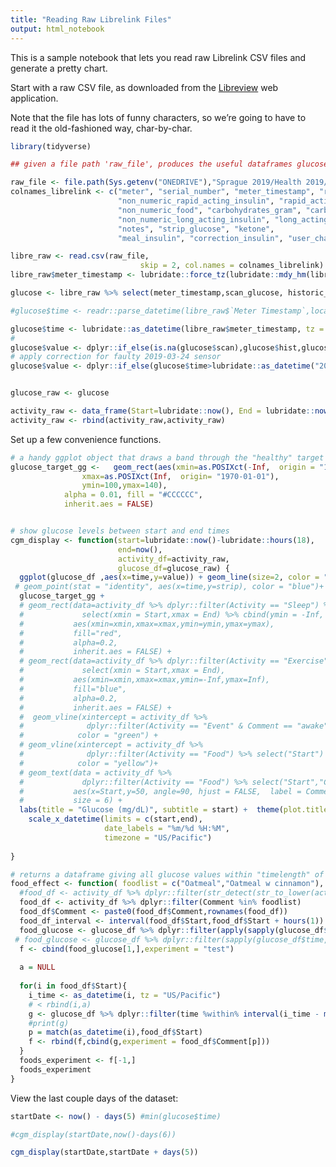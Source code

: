 ```yaml
---
title: "Reading Raw Librelink Files"
output: html_notebook
---
```


This is a sample notebook that lets you read raw Librelink CSV files and generate a pretty chart.


Start with a raw CSV file, as downloaded from the [Libreview](https://libreview.com) web application.

Note that the file has lots of funny characters, so we're going to have to read it the old-fashioned way, char-by-char.

```r
library(tidyverse)

## given a file path 'raw_file', produces the useful dataframes glucose_raw and activity_raw

raw_file <- file.path(Sys.getenv("ONEDRIVE"),"Sprague 2019/Health 2019/Librelink.csv")
colnames_librelink <- c("meter", "serial_number", "meter_timestamp", "record_type", "historic_glucose", "scan_glucose",
                        "non_numeric_rapid_acting_insulin", "rapid_acting_insulin_unit",
                        "non_numeric_food", "carbohydrates_gram", "carbohydrates_serving",
                        "non_numeric_long_acting_insulin", "long_acting_insulin_unit",
                        "notes", "strip_glucose", "ketone",
                        "meal_insulin", "correction_insulin", "user_change_insulin")

libre_raw <- read.csv(raw_file,
                             skip = 2, col.names = colnames_librelink)
libre_raw$meter_timestamp <- lubridate::force_tz(lubridate::mdy_hm(libre_raw$meter_timestamp), "US/Pacific")

glucose <- libre_raw %>% select(meter_timestamp,scan_glucose, historic_glucose, strip_glucose)

#glucose$time <- readr::parse_datetime(libre_raw$`Meter Timestamp`,locale = locale(tz="US/Pacific"))

glucose$time <- lubridate::as_datetime(libre_raw$meter_timestamp, tz = "US/Pacific")
# 
glucose$value <- dplyr::if_else(is.na(glucose$scan),glucose$hist,glucose$scan)
# apply correction for faulty 2019-03-24 sensor
glucose$value <- dplyr::if_else(glucose$time>lubridate::as_datetime("2019-03-15"),glucose$value+20,as.numeric(glucose$value))


glucose_raw <- glucose

activity_raw <- data_frame(Start=lubridate::now(), End = lubridate::now(), Activity = "", Comment = "", Z = 0)
activity_raw <- rbind(activity_raw,activity_raw)

```


Set up a few convenience functions.

```r
# a handy ggplot object that draws a band through the "healthy" target zones across the width of any graph:
glucose_target_gg <-   geom_rect(aes(xmin=as.POSIXct(-Inf,  origin = "1970-01-01"),
                xmax=as.POSIXct(Inf,  origin= "1970-01-01"),
                ymin=100,ymax=140),
            alpha = 0.01, fill = "#CCCCCC",
            inherit.aes = FALSE)


# show glucose levels between start and end times
cgm_display <- function(start=lubridate::now()-lubridate::hours(18),
                        end=now(),
                        activity_df=activity_raw,
                        glucose_df=glucose_raw) {
  ggplot(glucose_df ,aes(x=time,y=value)) + geom_line(size=2, color = "red")+ 
 # geom_point(stat = "identity", aes(x=time,y=strip), color = "blue")+
  glucose_target_gg + 
  # geom_rect(data=activity_df %>% dplyr::filter(Activity == "Sleep") %>%
  #             select(xmin = Start,xmax = End) %>% cbind(ymin = -Inf, ymax = Inf),
  #           aes(xmin=xmin,xmax=xmax,ymin=ymin,ymax=ymax),
  #           fill="red",
  #           alpha=0.2,
  #           inherit.aes = FALSE) +
  # geom_rect(data=activity_df %>% dplyr::filter(Activity == "Exercise") %>%
  #             select(xmin = Start,xmax = End),
  #           aes(xmin=xmin,xmax=xmax,ymin=-Inf,ymax=Inf),
  #           fill="blue",
  #           alpha=0.2,
  #           inherit.aes = FALSE) +
  #  geom_vline(xintercept = activity_df %>% 
  #              dplyr::filter(Activity == "Event" & Comment == "awake") %>% select("Start") %>% unlist(),
  #            color = "green") +
  # geom_vline(xintercept = activity_df %>% 
  #              dplyr::filter(Activity == "Food") %>% select("Start") %>% unlist(),
  #            color = "yellow")+
  # geom_text(data = activity_df %>%
  #             dplyr::filter(Activity == "Food") %>% select("Start","Comment") ,
  #           aes(x=Start,y=50, angle=90, hjust = FALSE,  label = Comment),
  #           size = 6) +
  labs(title = "Glucose (mg/dL)", subtitle = start) +  theme(plot.title = element_text(size=22))+
    scale_x_datetime(limits = c(start,end),
                     date_labels = "%m/%d %H:%M",
                     timezone = "US/Pacific")
  
}

# returns a dataframe giving all glucose values within "timelength" of a specific activity
food_effect <- function( foodlist = c("Oatmeal","Oatmeal w cinnamon"), activity_df = activity_raw, glucose_df = glucose_raw, timelength = lubridate::hours(2)){
  #food_df <- activity_df %>% dplyr::filter(str_detect(str_to_lower(activity_df$Comment),pattern = foodname))
  food_df <- activity_df %>% dplyr::filter(Comment %in% foodlist)
  food_df$Comment <- paste0(food_df$Comment,rownames(food_df))
  food_df_interval <- interval(food_df$Start,food_df$Start + hours(1))
  food_glucose <- glucose_df %>% dplyr::filter(apply(sapply(glucose_df$time,function(x) x %within% food_df_interval),2,any))
 # food_glucose <- glucose_df %>% dplyr::filter(sapply(glucose_df$time,function(x) x %within% food_df_interval))
  f <- cbind(food_glucose[1,],experiment = "test")
  
  a = NULL
  
  for(i in food_df$Start){
    i_time <- as_datetime(i, tz = "US/Pacific")
    # < rbind(i,a)
    g <- glucose_df %>% dplyr::filter(time %within% interval(i_time - minutes(10), i_time + timelength))
    #print(g)
    p = match(as_datetime(i),food_df$Start)
    f <- rbind(f,cbind(g,experiment = food_df$Comment[p]))
  }
  foods_experiment <- f[-1,]
  foods_experiment
}


```

View the last couple days of the dataset:

```r

startDate <- now() - days(5) #min(glucose$time)

#cgm_display(startDate,now()-days(6))

cgm_display(startDate,startDate + days(5))
```

